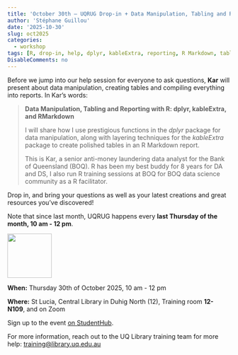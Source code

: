 ```yaml
---
title: 'October 30th – UQRUG Drop-in + Data Manipulation, Tabling and Reporting R'
author: 'Stéphane Guillou'
date: '2025-10-30'
slug: oct2025
categories:
  - workshop
tags: [R, drop-in, help, dplyr, kableExtra, reporting, R Markdown, tables, data manipulation]
DisableComments: no
---
```


Before we jump into our help session for everyone to ask questions, **Kar** will present about data manipulation, creating tables and compiling everything into reports. In Kar's words:

> **Data Manipulation, Tabling and Reporting with R: dplyr, kableExtra, and RMarkdown**
>
> I will share how I use prestigious functions in the *dplyr* package for data manipulation, along with layering techniques for the *kableExtra* package to create polished tables in an R Markdown report.
>
> This is Kar, a senior anti-money laundering data analyst for the Bank of Queensland (BOQ). R has been my best buddy for 8 years for DA and DS, I also run R training sessions at BOQ for BOQ data science community as a R facilitator.

Drop in, and bring your questions as well as your latest creations and great resources you've discovered!

Note that since last month, UQRUG happens every **last Thursday of the month, 10 am - 12 pm**.

<p float="left">

<img src="https://uqrug.netlify.app/uqrug.png" height="100" style="margin-right:-0.2em;"/>

</p>

**When:** Thursday 30th of October 2025, 10 am - 12 pm

**Where:** St Lucia, Central Library in Duhig North (12), Training room **12-N109**, and on Zoom

Sign up to the event [on StudentHub](https://studenthub.uq.edu.au/students/events/detail/5913961).

For more information, reach out to the UQ Library training team for more help: <a href="javascript:void(0);" onclick="copyEvent('copy')" id="copy" title="Click to copy email address">training\@library.uq.edu.au</a>
